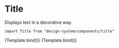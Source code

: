 

<Meta title="Components/Title" component={Title} />

# Title

Displays text in a decorative way.

`import Title from "design-system/components/title"`

<Canvas>
  <Story
    name="With icon"
    args={{
      text: "Porozmawiaj",
      variant: "h4",
      iconStart: "heart",
      iconEnd: "heart",
    }}
  >
    {Template.bind()}
  </Story>
  <Story
    name="With number"
    args={{
      text: "Porozmawiaj",
      variant: "h4",
      count: 2,
    }}
  >
    {Template.bind()}
  </Story>
</Canvas>

<ArgsTable />

